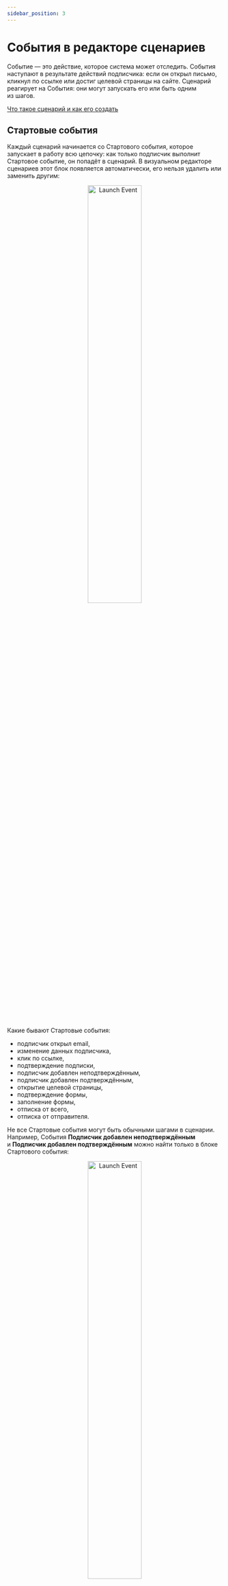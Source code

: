 ```yaml
---
sidebar_position: 3
---
```



# События в редакторе сценариев

Событие — это действие, которое система может отследить. События наступают в&nbsp;результате действий подписчика: если он&nbsp;открыл письмо, кликнул по&nbsp;ссылке или достиг целевой страницы на&nbsp;сайте. Сценарий реагирует на&nbsp;События: они могут запускать его или быть одним из&nbsp;шагов.

[Что такое сценарий и&nbsp;как его создать ](https://docs.sendsay.ru/automations/automation-with-workflows/workflow-creation)

## Стартовые события

Каждый сценарий начинается со&nbsp;Стартового события, которое запускает в&nbsp;работу всю цепочку: как только подписчик выполнит Стартовое событие, он&nbsp;попадёт в&nbsp;сценарий. В&nbsp;визуальном редакторе сценариев этот блок появляется автоматически, его нельзя удалить или заменить другим:

<p align="center">
  <img width="50%" src={launchEvent} alt="Launch Event" />
</p>

Какие бывают Стартовые события:

- подписчик открыл email,
- изменение данных подписчика,
- клик по&nbsp;ссылке,
- подтверждение подписки,
- подписчик добавлен неподтверждённым,
- подписчик добавлен подтверждённым,
- открытие целевой страницы,
- подтверждение формы,
- заполнение формы,
- отписка от&nbsp;всего,
- отписка от&nbsp;отправителя.

Не&nbsp;все Стартовые события могут быть обычными шагами в&nbsp;сценарии. Например, События **Подписчик добавлен неподтверждённым** и&nbsp;**Подписчик добавлен подтверждённым** можно найти только в&nbsp;блоке Стартового события:

<p align="center">
  <img width="50%" src={launchEvent1} alt="Launch Event" />
</p>

## Виды Событий в&nbsp;сценариях

**Подписчик открыл email** ([описание&nbsp;в&nbsp;API](https://sendsay.ru/api/api.html#Чтения-письма))&nbsp;&mdash; подписчик открыл письмо, отправленное по&nbsp;любому или указанному шаблону.

При выборе этого События можно создать шаблон письма, не&nbsp;выходя из&nbsp;редактора: для этого в&nbsp;списке шаблонов выберите пункт **Создать шаблон**:

<p align="center">
  <img width="50%" src={subscriberOpenedEmail} alt="Subscriber opened the email" />
</p>

Здесь есть две группы шаблонов: можно указать, что сценарий будет реагировать на&nbsp;открытие письма, отправленного в&nbsp;качестве [массовой рассылки](https://docs.sendsay.ru/email-campaigns/create-your-campaign/how-to-send-email-campaign). Либо сценарий будет реагировать только на&nbsp;письма, участвующие в&nbsp;текущем сценарии. При наведении курсора на&nbsp;шаблон вы&nbsp;увидите его превью.

Также здесь есть чекбокс, который позволяет отслеживать открытия указанного письма в&nbsp;других сценариях.

:::tip Важно
Если Событие **Подписчик открыл email** указано Стартовым, в&nbsp;качестве шаблона можно выбрать только письмо, отправленное вне сценария обычным способом.
:::

**Изменение данных подписчика** ([описание&nbsp;в&nbsp;API](https://sendsay.ru/api/api.html#Изменение-данных))&nbsp;&mdash; Событие сработает, когда изменятся данные подписчика. Здесь есть три варианта:

<p align="center">
  <img width="50%" src={changeOfSubscriberData} alt="Change of subscriber data" />
</p>

- **Список**&nbsp;&mdash; Событие наступит, когда подписчик покинет или присоединится к&nbsp;любому или&nbsp;указанному списку в&nbsp;результате изменения данных. При выборе этого варианта можно создать список, не&nbsp;выходя из&nbsp;редактора: для этого выберите пункт **Создать список**.
- **Значение поля анкеты**&nbsp;&mdash; сработает, если изменились данные в&nbsp;анкете подписчика. При этом неважно, что именно изменилось&nbsp;&mdash; главное, что новые данные отличаются от&nbsp;предыдущих.
- **Значения поля и&nbsp;данные анкеты (точное)**&nbsp;&mdash; произойдёт, когда данные в&nbsp;анкете подписчика изменятся на&nbsp;указанное значение.

  [Анкеты и работа с данными](https://docs.sendsay.ru/subscribers/subscriber-data/data-groups)

**Клик по&nbsp;ссылке** ([описание&nbsp;в&nbsp;API](https://sendsay.ru/api/api.html#Клик-по-ссылке))&nbsp;&mdash; Событие наступит, когда подписчик кликнет по&nbsp;указанной ссылке в&nbsp;письме, отправленном в&nbsp;сценарии.

<p align="center">
  <img width="50%" src={clickOnTheLink} alt="Click on the link" />
</p>

Если это Событие добавлено в&nbsp;качестве Стартового, то&nbsp;оно отреагирует на&nbsp;клик по&nbsp;ссылке в&nbsp;массовой рассылке, отправленной обычным способом,&nbsp;&mdash; после этого подписчик попадет в&nbsp;сценарий.

**Подтверждение подписки** ([описание&nbsp;в&nbsp;API](https://sendsay.ru/api/api.html#Подтверждение-регистрации))&nbsp;&mdash; произойдёт, когда пользователь подтвердит свою подписку через письмо-подтверждения Double Opt-In.

<p align="center">
  <img width="50%" src={subscriptionConfirmation} alt="Subscription Confirmation" />
</p>

:::tip Важно
Неподтверждённым адресам можно отправлять только письма подтверждения, однако в&nbsp;интерфейсе редактора сценариев такое письмо нельзя отправить.

[Как активировать неподтверждённые адреса](https://docs.sendsay.ru/subscribers/contacts/how-to-activate-inactive-contacts)
:::

**Подписчик добавлен неподтверждённым** ([описание&nbsp;в&nbsp;API](https://sendsay.ru/api/api.html#Новая-регистрация-без-подтверждения))&nbsp;&mdash; наступит, когда пользователь попадёт в&nbsp;базу контактов без согласия на&nbsp;рассылку&nbsp;&mdash; например, через импорт. Это Событие можно добавить в&nbsp;сценарий только как Стартовое.

<p align="center">
  <img width="50%" src={subscriberAddedUnconfirmed} alt="Subscriber added unconfirmed" />
</p>

**Подписчик добавлен подтверждённым** ([описание&nbsp;в&nbsp;API](https://sendsay.ru/api/api.html#Новая-регистрация-с-подтверждением))&nbsp;&mdash; сработает, когда подписчика добавят в&nbsp;базу контактов уже подтверждённым — с&nbsp;согласием на&nbsp;рассылку.

<p align="center">
  <img width="50%" src={subscriberAddedConfirmed} alt="Subscriber added confirmed" />
</p>

Событие **Подписчик добавлен подтверждённым** можно указать только в&nbsp;блоке Стартовое событие&nbsp;&mdash; например, в&nbsp;сценарии приветственной цепочки.

[Как настроить приветственную серию писем: пошаговая инструкция](https://docs.sendsay.ru/automations/automation-with-workflows/welcome-series-with-workflow)

**Открытие целевой страницы** ([описание&nbsp;в&nbsp;API](https://sendsay.ru/api/api.html#Целевая-страница-достигнута))&nbsp;&mdash; Событие произойдёт, если подписчик посетит страницу сайта, на&nbsp;которой размещен код универсального счётчика. С&nbsp;помощью такого счётчика можно отслеживать посетителей сайта и&nbsp;путь подписчиков, которые перешли на&nbsp;сайт из&nbsp;email-рассылок.

<p align="center">
  <img width="50%" src={targetPageOpening} alt="Target page opening" />
</p>

**Подтверждение формы** ([описание&nbsp;в&nbsp;API](https://sendsay.ru/api/api.html#Форма-подтверждена))&nbsp;&mdash; Событие сработает, когда пользователь перейдёт по&nbsp;ссылке из&nbsp;письма-подтверждения, подтвердив тем самым заполнение указанной формы подписки на&nbsp;сайте.

<p align="center">
  <img width="50%" src={formConfirmation} alt="Form confirmation" />
</p>

**Заполнение формы** ([описание&nbsp;в&nbsp;API](https://sendsay.ru/api/api.html#Форма-заполнена))&nbsp;&mdash; произойдёт, если посетитель сайта заполнит указанную форму и&nbsp;отправит свои данные в&nbsp;систему.

<p align="center">
  <img width="50%" src={formFilling} alt="Form filling" />
</p>

[Формы сбора подписчиков](https://docs.sendsay.ru/forms/signup-forms)

**Отписка от&nbsp;всего** ([описание&nbsp;в&nbsp;API](https://sendsay.ru/api/api.html#Отписка-от-всего))&nbsp;&mdash; наступит, когда подписчик отпишется от&nbsp;всех рассылок кликом по&nbsp;ссылке &laquo;Отписаться&raquo; внутри письма.

<p align="center">
  <img width="50%" src={unsubscribeFromEverything} alt="Unsubscribe from everything" />
</p>

После наступления События подписчик попадёт в&nbsp;стоп-лист **Отписались от&nbsp;всех рассылок** и&nbsp;больше не&nbsp;будет получать письма.

[Стоп-листы](https://docs.sendsay.ru/subscribers/contacts/stop-lists)

**Отписка от&nbsp;отправителя** ([описание&nbsp;в&nbsp;API](https://sendsay.ru/api/api.html#Отписка-по-отправителю))&nbsp;&mdash; подписчик отписался от&nbsp;одного из&nbsp;отправителей — любого или конкретного. Чтобы подключить отписку от&nbsp;отправителя, напишите в&nbsp;техподдержку.

<p align="center">
  <img width="50%" src={unsubscribeFromTheSender} alt="Unsubscribe from the sender" />
</p>

[Стоп-лист по отправителю](https://docs.sendsay.ru/email-campaigns/create-your-campaign/topic-subscription/#1-стоп-лист-по-отправителю)

## Как настроить блок Событий

**Если нужно отследить одно из&nbsp;нескольких Событий**, в&nbsp;блок можно добавить несколько Событий, которые будут работать по&nbsp;логике **ИЛИ**. Тогда подписчик перейдёт к&nbsp;следующему шагу сценария при наступлении одного из&nbsp;вариантов:

<p align="center">
  <img width="50%" src={howToTrackAnEvent} alt="How to track an event" />
</p>

Чтобы отследить одно из&nbsp;нескольких Событий:

1. Добавьте нужный блок События.
2. В&nbsp;этом&nbsp;же блоке нажмите &laquo;Добавить&raquo; и&nbsp;выберите другой вариант События.
3. Если необходимо, добавьте ещё одно или несколько Событий, повторив пункт&nbsp;2. <br/><br/>
   ![How to track an event](/img/automations/automation-with-workflows/workflow-events/how-to-track-an-event-1.gif)

**Если нужно добавить последовательное наступление Событий**, добавьте два блока подряд с&nbsp;помощью кнопки плюса `+`, указав в&nbsp;каждом нужное Событие. Это может понадобиться, например, когда нужно отреагировать каким-то Действием на&nbsp;то, что подписчик открыл два письма:

<p align="center">
  <img width="50%" src={sequenceOfEvents} alt="How to add a sequence of events" />
</p>

## Разветвления Событий в сценарии

Сценарий может идти не&nbsp;последовательно, а&nbsp;с&nbsp;разветвлением вариантов Событий. Например, если необходимо разбить базу на&nbsp;списки, можно отправить письмо-опрос с&nbsp;несколькими вариантами ответов и&nbsp;несколькими ссылками. В&nbsp;зависимости от&nbsp;того, по&nbsp;какой ссылке кликнет подписчик, он&nbsp;попадёт в&nbsp;тот или иной список:

![Branching events](/img/automations/automation-with-workflows/workflow-events/branching-events.png)

### Запасной вариант

Чтобы участники сценария не&nbsp;&laquo;застревали&raquo; на&nbsp;полпути, существует запасной вариант. Например, если подписчик не&nbsp;совершил никаких действий, то&nbsp;сможет пройти дальше по&nbsp;сценарию спустя указанное в&nbsp;запасном варианте время. Его можно настроить:

![Fallback](/img/automations/automation-with-workflows/workflow-events/fallback.png)

Запасной вариант можно отключить с&nbsp;помощью переключателя:

<p align="center">
  <img width="50%" src={turnOffTheFallback} alt="Turn off the fallback" />
</p>

### Дополнительные варианты Событий

Чтобы разветвить сценарий, существуют дополнительные варианты Событий, которые работают по&nbsp;логике **ИЛИ**. То&nbsp;есть сработать может **только один вариант**: Событие в&nbsp;основном блоке или в&nbsp;любом из&nbsp;дополнительных. Так, при наступлении указанного в&nbsp;варианте События, подписчик начнёт двигаться по&nbsp;ветке именно этого варианта.

Если в&nbsp;сценарий добавить два одинаковых варианта Событий, приоритет будет у&nbsp;того, что расположен левее в&nbsp;основном блоке цепочки. Например, здесь подписчики будут попадать в&nbsp;список &laquo;Активные&raquo;:

![Further Option](/img/automations/automation-with-workflows/workflow-events/further-option.png)

Чтобы создать в сценарии несколько веток в зависимости от действий подписчика:

1. Добавьте блок с нужным Событием.
2. Справа от блока нажмите плюс `+` и добавьте ещё один блок, указав другое Событие.
3. Под каждым блоком Событий нажмите плюс `+` и разместите блоки необходимых Действий.
4. Настройте временной интервал в&nbsp;запасном варианте или отключите его. <br/><br/>
   ![How to create several branches](/img/automations/automation-with-workflows/workflow-events/how-to-create-several-branches.gif)
